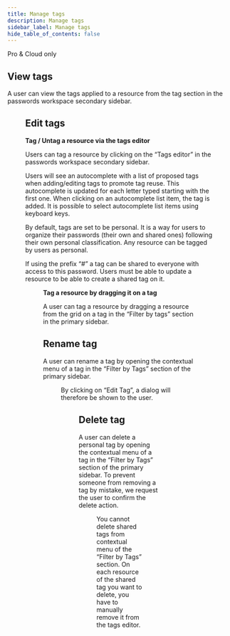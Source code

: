 ```yaml
---
title: Manage tags
description: Manage tags
sidebar_label: Manage tags
hide_table_of_contents: false
---
```


<Chips link="https://www.passbolt.com/pricing/pro" isUnderMainTitle={true}>Pro & Cloud only</Chips>

## View tags
A user can view the tags applied to a resource from the tag section in the passwords workspace secondary sidebar.

<Figure src="img/help/2022/05/tags-view.png" alt="View tags"
        caption="fig. View tags"/>

## Edit tags
**Tag / Untag a resource via the tags editor**

Users can tag a resource by clicking on the “Tags editor” in the passwords workspace secondary sidebar.

Users will see an autocomplete with a list of proposed tags when adding/editing tags to promote tag reuse. This autocomplete is updated for each letter typed starting with the first one. When clicking on an autocomplete list item, the tag is added. It is possible to select autocomplete list items using keyboard keys.

By default, tags are set to be personal. It is a way for users to organize their passwords (their own and shared ones) following their own personal classification. Any resource can be tagged by users as personal.

If using the prefix “#” a tag can be shared to everyone with access to this password. Users must be able to update a resource to be able to create a shared tag on it.

<Figure src="img/help/2022/05/tags-add.png"
        alt="Add tags" caption="fig. Add tags"/>

**Tag a resource by dragging it on a tag**

A user can tag a resource by dragging a resource from the grid on a tag in the “Filter by tags” section in the primary sidebar.

## Rename tag

A user can rename a tag by opening the contextual menu of a tag in the “Filter by Tags” section of the primary sidebar.

<Figure src="img/help/2022/05/tags-contextual-menu.png"
        alt="Tags contextual menu" caption="fig. Tags contextual menu" size={{width: 400}}/>

By clicking on “Edit Tag”, a dialog will therefore be shown to the user.

<Figure src="img/help/2022/05/tags-rename.png"
        alt="Rename tags" caption="fig. Rename tags" size={{width: 400}}/>

## Delete tag

A user can delete a personal tag by opening the contextual menu of a tag in the “Filter by Tags” section of the primary sidebar. To prevent someone from removing a tag by mistake, we request the user to confirm the delete action.

<Figure src="img/help/2022/05/tags-delete.png"
        alt="Delete personal tag confirmation window" caption="fig. Delete personal tag confirmation window"
        size={{width: 400}}/>

You cannot delete shared tags from contextual menu of the “Filter by Tags” section. On each resource of the shared tag you want to delete, you have to manually remove it from the tags editor.

<Figure src="img/help/2022/05/shared-tags-delete.png"
        alt="Delete a shared tag from tags editor" caption="fig. Delete a shared tag from tags editor"
        size={{width: 400}}/>
